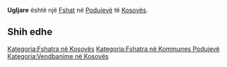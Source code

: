 {{Fshat në Kosovës
 | Emri                = Ugljare
| srp_N_name = Ugljare
| srp_N_FULL_NAME_RO = Ugljare
| srp_N_FULL_NAME_ND_RO = Ugljare
| srp_N_SORT_NAME_RG = UGLJARE
| srp_N_FULL_NAME_RG = Ugljare
| srp_N_FULL_NAME_ND_RG = Ugljare
| std_V_name = Uglare
| std_V_FULL_NAME_RO = Uglare
| std_V_FULL_NAME_ND_RO = Uglare
| std_V_SORT_NAME_RG = UGLARE
| std_V_FULL_NAME_RG = Uglare
| std_V_FULL_NAME_ND_RG = Uglare

 | Emri (Rasa dhanore) = 
 | Figura              = 
 | Shteti              = Kosovo
 | Komuna              = Podujevë
 | Kodi postar         = 
 | Sipërfaqja          = 

 | Popullsia           = 

 | Regj. i popullsisë  = 
 | Dend. e popullsisë  = 
 | Faqja zyrtare       = 
 <!--- Koordinatat ----> 
 | Gjerësia            = 43.112222
 | Gjatësia            = 21.1025
 | Lartësia            = 
}}
'''Ugljare''' është një [[Fshat]] në [[Podujevë]] të [[Kosovës]].

<!-- == Gjeografia == -->
<!-- == Historia == -->
<!-- == Demografia == -->
== Shih edhe ==
{{Komuna Podujevë}}
{{Kosovo-Administrata-Cung}}

[[Kategoria:Fshatra në Kosovës]]
[[Kategoria:Fshatra në Kommunes Podujevë]]
[[Kategoria:Vendbanime në Kosovës]]
